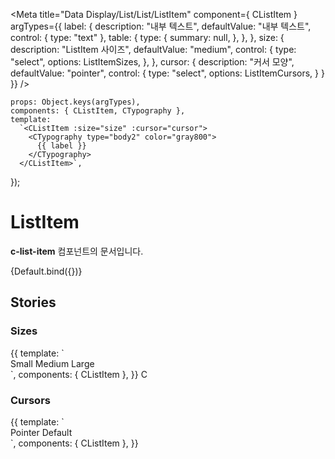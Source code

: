 
<Meta
    title="Data Display/List/List/ListItem"
    component={ CListItem }
    argTypes={{
        label: {
            description: "내부 텍스트",
            defaultValue: "내부 텍스트",
            control: { type: "text" },
            table: {
                type: {
                    summary: null,
                },
            },
        },
        size: {
            description: "ListItem 사이즈",
            defaultValue: "medium",
            control: {
                type: "select",
                options: ListItemSizes,
            },
        },
        cursor: {
            description: "커서 모양",
            defaultValue: "pointer",
            control: {
                type: "select",
                options: ListItemCursors,
            }
        }
    }}
/>

    props: Object.keys(argTypes),
    components: { CListItem, CTypography },
    template:
      `<CListItem :size="size" :cursor="cursor">
        <CTypography type="body2" color="gray800">
          {{ label }}
        </CTypography>
      </CListItem>`,
});

# ListItem

**c-list-item** 컴포넌트의 문서입니다.

<Story name="Default" height="100px">
    {Default.bind({})}
</Story>

<ArgsTable story="Default" />

## Stories
### Sizes
<Canvas>
    <Story name="Sizes" height="100px">
        {{
            template: `
                <div>
                  <CListItem size="small">Small</CListItem>
                  <CListItem size="medium">Medium</CListItem>
                  <CListItem size="large">Large</CListItem>
                </div>
        `,
            components: { CListItem },
        }}
    </Story>C
</Canvas>

### Cursors
<Canvas>
    <Story name="Cursors" height="100px">
        {{
            template: `
                <div>
                  <CListItem size="medium" cursor="pointer">Pointer</CListItem>
                  <CListItem size="medium" cursor="default">Default</CListItem>
                </div>
        `,
            components: { CListItem },
        }}
    </Story>
</Canvas>
